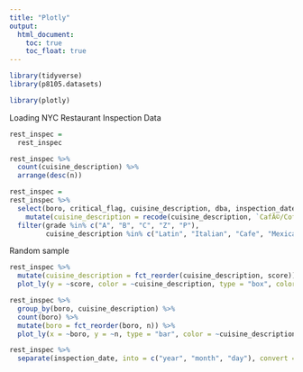 ```yaml
---
title: "Plotly"
output:
  html_document:
    toc: true
    toc_float: true
---
```


```r
library(tidyverse)
library(p8105.datasets)

library(plotly)
```

Loading NYC Restaurant Inspection Data
```r
rest_inspec = 
  rest_inspec
```


```r
rest_inspec %>% 
  count(cuisine_description) %>% 
  arrange(desc(n))

```

```r
rest_inspec =   
rest_inspec %>% 
  select(boro, critical_flag, cuisine_description, dba, inspection_date, score, zipcode, grade, building) %>% 
    mutate(cuisine_description = recode(cuisine_description, `CafÃ©/Coffee/Tea` = "Cafe", `Latin (Cuban, Dominican, Puerto Rican, South & Central American)` = "Latin")) %>% 
  filter(grade %in% c("A", "B", "C", "Z", "P"),
         cuisine_description %in% c("Latin", "Italian", "Cafe", "Mexican", "Japanese", "Caribbean", "Bakery")) 

```


Random sample 

```r
rest_inspec %>% 
  mutate(cuisine_description = fct_reorder(cuisine_description, score)) %>% 
  plot_ly(y = ~score, color = ~cuisine_description, type = "box", colors = "viridis")
```


```r
rest_inspec %>% 
  group_by(boro, cuisine_description) %>% 
  count(boro) %>% 
  mutate(boro = fct_reorder(boro, n)) %>% 
  plot_ly(x = ~boro, y = ~n, type = "bar", color = ~cuisine_description)
```



```r
rest_inspec %>%
  separate(inspection_date, into = c("year", "month", "day"), convert = TRUE)
```


